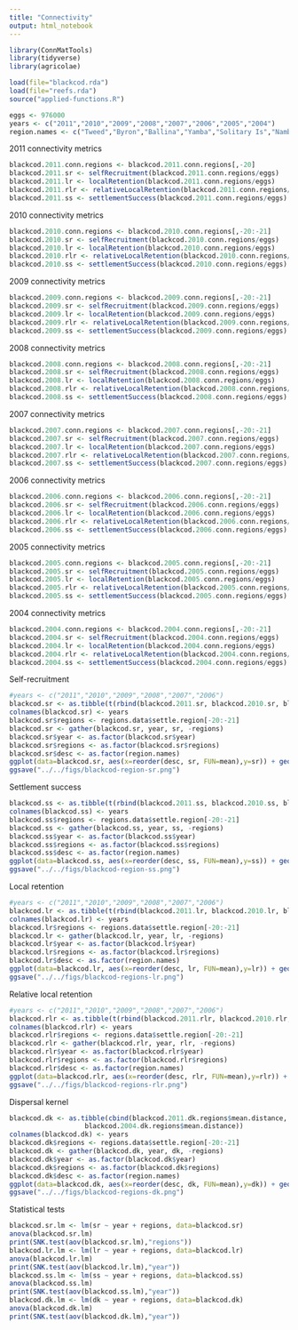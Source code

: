 ```yaml
---
title: "Connectivity"
output: html_notebook
---
```


```r
library(ConnMatTools)
library(tidyverse)
library(agricolae)
```

```r
load(file="blackcod.rda")
load(file="reefs.rda")
source("applied-functions.R")
```


```r
eggs <- 976000
years <- c("2011","2010","2009","2008","2007","2006","2005","2004")
region.names <- c("Tweed","Byron","Ballina","Yamba","Solitary Is","Nambucca","Pt Macquarie","Crowdy Bay","Pt Stephens","Newcastle","Sydney","Wollongong","Jervis Bay","Ulladulla","Batemans Bay","Merimbula","Eden","Lord Howe Is","E&M Reefs")
```


2011 connectivity metrics
```r
blackcod.2011.conn.regions <- blackcod.2011.conn.regions[,-20]
blackcod.2011.sr <- selfRecruitment(blackcod.2011.conn.regions/eggs)
blackcod.2011.lr <- localRetention(blackcod.2011.conn.regions/eggs)
blackcod.2011.rlr <- relativeLocalRetention(blackcod.2011.conn.regions/eggs)
blackcod.2011.ss <- settlementSuccess(blackcod.2011.conn.regions/eggs)
```

2010 connectivity metrics
```r
blackcod.2010.conn.regions <- blackcod.2010.conn.regions[,-20:-21]
blackcod.2010.sr <- selfRecruitment(blackcod.2010.conn.regions/eggs)
blackcod.2010.lr <- localRetention(blackcod.2010.conn.regions/eggs)
blackcod.2010.rlr <- relativeLocalRetention(blackcod.2010.conn.regions/eggs)
blackcod.2010.ss <- settlementSuccess(blackcod.2010.conn.regions/eggs)
```

2009 connectivity metrics
```r
blackcod.2009.conn.regions <- blackcod.2009.conn.regions[,-20:-21]
blackcod.2009.sr <- selfRecruitment(blackcod.2009.conn.regions/eggs)
blackcod.2009.lr <- localRetention(blackcod.2009.conn.regions/eggs)
blackcod.2009.rlr <- relativeLocalRetention(blackcod.2009.conn.regions/eggs)
blackcod.2009.ss <- settlementSuccess(blackcod.2009.conn.regions/eggs)
```

2008 connectivity metrics
```r
blackcod.2008.conn.regions <- blackcod.2008.conn.regions[,-20:-21]
blackcod.2008.sr <- selfRecruitment(blackcod.2008.conn.regions/eggs)
blackcod.2008.lr <- localRetention(blackcod.2008.conn.regions/eggs)
blackcod.2008.rlr <- relativeLocalRetention(blackcod.2008.conn.regions/eggs)
blackcod.2008.ss <- settlementSuccess(blackcod.2008.conn.regions/eggs)
```

2007 connectivity metrics
```r
blackcod.2007.conn.regions <- blackcod.2007.conn.regions[,-20:-21]
blackcod.2007.sr <- selfRecruitment(blackcod.2007.conn.regions/eggs)
blackcod.2007.lr <- localRetention(blackcod.2007.conn.regions/eggs)
blackcod.2007.rlr <- relativeLocalRetention(blackcod.2007.conn.regions/eggs)
blackcod.2007.ss <- settlementSuccess(blackcod.2007.conn.regions/eggs)
```

2006 connectivity metrics
```r
blackcod.2006.conn.regions <- blackcod.2006.conn.regions[,-20:-21]
blackcod.2006.sr <- selfRecruitment(blackcod.2006.conn.regions/eggs)
blackcod.2006.lr <- localRetention(blackcod.2006.conn.regions/eggs)
blackcod.2006.rlr <- relativeLocalRetention(blackcod.2006.conn.regions/eggs)
blackcod.2006.ss <- settlementSuccess(blackcod.2006.conn.regions/eggs)
```

2005 connectivity metrics
```r
blackcod.2005.conn.regions <- blackcod.2005.conn.regions[,-20:-21]
blackcod.2005.sr <- selfRecruitment(blackcod.2005.conn.regions/eggs)
blackcod.2005.lr <- localRetention(blackcod.2005.conn.regions/eggs)
blackcod.2005.rlr <- relativeLocalRetention(blackcod.2005.conn.regions/eggs)
blackcod.2005.ss <- settlementSuccess(blackcod.2005.conn.regions/eggs)
```

2004 connectivity metrics
```r
blackcod.2004.conn.regions <- blackcod.2004.conn.regions[,-20:-21]
blackcod.2004.sr <- selfRecruitment(blackcod.2004.conn.regions/eggs)
blackcod.2004.lr <- localRetention(blackcod.2004.conn.regions/eggs)
blackcod.2004.rlr <- relativeLocalRetention(blackcod.2004.conn.regions/eggs)
blackcod.2004.ss <- settlementSuccess(blackcod.2004.conn.regions/eggs)
```

Self-recruitment
```r
#years <- c("2011","2010","2009","2008","2007","2006")
blackcod.sr <- as.tibble(t(rbind(blackcod.2011.sr, blackcod.2010.sr, blackcod.2009.sr, blackcod.2008.sr,blackcod.2007.sr, blackcod.2006.sr,blackcod.2005.sr,blackcod.2004.sr)))
colnames(blackcod.sr) <- years
blackcod.sr$regions <- regions.data$settle.region[-20:-21]
blackcod.sr <- gather(blackcod.sr, year, sr, -regions)
blackcod.sr$year <- as.factor(blackcod.sr$year)
blackcod.sr$regions <- as.factor(blackcod.sr$regions)
blackcod.sr$desc <- as.factor(region.names)
ggplot(data=blackcod.sr, aes(x=reorder(desc, sr, FUN=mean),y=sr)) + geom_boxplot() + coord_flip() + theme_bw()
ggsave("../../figs/blackcod-region-sr.png")
```

Settlement success
```r

blackcod.ss <- as.tibble(t(rbind(blackcod.2011.ss, blackcod.2010.ss, blackcod.2009.ss, blackcod.2008.ss,blackcod.2007.ss, blackcod.2006.ss,blackcod.2005.ss,blackcod.2004.ss)))
colnames(blackcod.ss) <- years
blackcod.ss$regions <- regions.data$settle.region[-20:-21]
blackcod.ss <- gather(blackcod.ss, year, ss, -regions)
blackcod.ss$year <- as.factor(blackcod.ss$year)
blackcod.ss$regions <- as.factor(blackcod.ss$regions)
blackcod.ss$desc <- as.factor(region.names)
ggplot(data=blackcod.ss, aes(x=reorder(desc, ss, FUN=mean),y=ss)) + geom_boxplot() + coord_flip() + theme_bw()
ggsave("../../figs/blackcod-region-ss.png")
```

Local retention
```r
#years <- c("2011","2010","2009","2008","2007","2006")
blackcod.lr <- as.tibble(t(rbind(blackcod.2011.lr, blackcod.2010.lr, blackcod.2009.lr, blackcod.2008.lr,blackcod.2007.lr, blackcod.2006.lr, blackcod.2005.lr, blackcod.2004.lr)))
colnames(blackcod.lr) <- years
blackcod.lr$regions <- regions.data$settle.region[-20:-21]
blackcod.lr <- gather(blackcod.lr, year, lr, -regions)
blackcod.lr$year <- as.factor(blackcod.lr$year)
blackcod.lr$regions <- as.factor(blackcod.lr$regions)
blackcod.lr$desc <- as.factor(region.names)
ggplot(data=blackcod.lr, aes(x=reorder(desc, lr, FUN=mean),y=lr)) + geom_boxplot() + coord_flip() + theme_bw()
ggsave("../../figs/blackcod-regions-lr.png")
```

Relative local retention
```r
#years <- c("2011","2010","2009","2008","2007","2006")
blackcod.rlr <- as.tibble(t(rbind(blackcod.2011.rlr, blackcod.2010.rlr, blackcod.2009.rlr, blackcod.2008.rlr,blackcod.2007.rlr, blackcod.2006.rlr, blackcod.2005.rlr, blackcod.2004.rlr)))
colnames(blackcod.rlr) <- years
blackcod.rlr$regions <- regions.data$settle.region[-20:-21]
blackcod.rlr <- gather(blackcod.rlr, year, rlr, -regions)
blackcod.rlr$year <- as.factor(blackcod.rlr$year)
blackcod.rlr$regions <- as.factor(blackcod.rlr$regions)
blackcod.rlr$desc <- as.factor(region.names)
ggplot(data=blackcod.rlr, aes(x=reorder(desc, rlr, FUN=mean),y=rlr)) + geom_boxplot() + coord_flip() + theme_bw()
ggsave("../../figs/blackcod-regions-rlr.png")
```

Dispersal kernel
```r
blackcod.dk <- as.tibble(cbind(blackcod.2011.dk.regions$mean.distance, blackcod.2010.dk.regions$mean.distance, blackcod.2009.dk.regions$mean.distance, blackcod.2008.dk.regions$mean.distance,blackcod.2007.dk.regions$mean.distance,blackcod.2006.dk.regions$mean.distance,blackcod.2005.dk.regions$mean.distance, 
                   blackcod.2004.dk.regions$mean.distance))
colnames(blackcod.dk) <- years
blackcod.dk$regions <- regions.data$settle.region[-20:-21]
blackcod.dk <- gather(blackcod.dk, year, dk, -regions)
blackcod.dk$year <- as.factor(blackcod.dk$year)
blackcod.dk$regions <- as.factor(blackcod.dk$regions)
blackcod.dk$desc <- as.factor(region.names)
ggplot(data=blackcod.dk, aes(x=reorder(desc, dk, FUN=mean),y=dk)) + geom_boxplot() + coord_flip() + theme_bw()
ggsave("../../figs/blackcod-regions-dk.png")
```



Statistical tests
```r
blackcod.sr.lm <- lm(sr ~ year + regions, data=blackcod.sr)
anova(blackcod.sr.lm)
print(SNK.test(aov(blackcod.sr.lm),"regions"))
blackcod.lr.lm <- lm(lr ~ year + regions, data=blackcod.lr)
anova(blackcod.lr.lm)
print(SNK.test(aov(blackcod.lr.lm),"year"))
blackcod.ss.lm <- lm(ss ~ year + regions, data=blackcod.ss)
anova(blackcod.ss.lm)
print(SNK.test(aov(blackcod.ss.lm),"year"))
blackcod.dk.lm <- lm(dk ~ year + regions, data=blackcod.dk)
anova(blackcod.dk.lm)
print(SNK.test(aov(blackcod.dk.lm),"year"))
```




